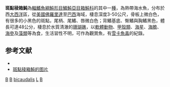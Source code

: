 {{Speciesbox
| taxon = Lactophrys bicaudalis
| image = Spotted Trunkfish.jpg
| image_caption = 
| status = NE
| status_system = IUCN3.1
| binomial_authority = [[Linnaeus|Linnaeus]], 1758
| synonyms = *''Ostracion bicaudalis, Linnaeus, 1758 ''
*''Rhinesomus bicaudalis, Linnaeus, 1758 ''
*''Lactyphrys bicaudalis, Linnaeus, 1758 ''
*''Ostracion bicaudale, Linnaeus, 1758 ''
*''Ostracium bicaudale, Linnaeus, 1758 ''
}}
'''斑點稜箱魨'''為[[輻鰭魚綱|輻鰭魚綱]][[魨形目|魨形目]][[鱗魨亞目|鱗魨亞目]][[箱魨科|箱魨科]]的其中一[[種|種]]，為熱帶海水魚，分布於西[[大西洋|大西洋]]區，從[[美國|美國]][[佛羅里達|佛羅里達]]至[[巴西|巴西]]海域，棲息深度3-50公尺，骨板上微白色，有很多的小黑色的斑點，尾柄、尾鰭、唇微白色；背鰭基底、臀鰭與胸鰭黑色，體長可達48公分，棲息於水質清澈的[[珊瑚礁|珊瑚礁]]，以[[軟體動物|軟體動物]]、[[甲殼類|甲殼類]]、[[海星|海星]]、[[海膽|海膽]]、[[海參|海參]]及[[藻類|藻類]]等為食，生活習性不明，可作為觀賞魚，有[[雪卡魚毒|雪卡魚毒]]的紀錄。

== 参考文献 ==
*{{FishBase species|genus=Lactophrys|species=bicaudalis|year=2014|month=3}}
* [https://www.diverosa.com/Bonaire/BON-039%20Spotted%20trunkfish,%20Lactophrys%20bicaudalis.jpg 斑點稜箱魨的图片] {{Wayback|url=https://www.diverosa.com/Bonaire/BON-039%20Spotted%20trunkfish,%20Lactophrys%20bicaudalis.jpg |date=20200725120323 }}

{{魚類小作品}}
{{taxonbar}}
[[Category:觀賞魚|B]]
[[Category:有毒魚類|B]]
[[Category:稜箱魨屬|bicaudalis]]
[[Category:1758年描述的魚類|L]]
[[Category:卡尔·林奈命名的生物分类|B]]